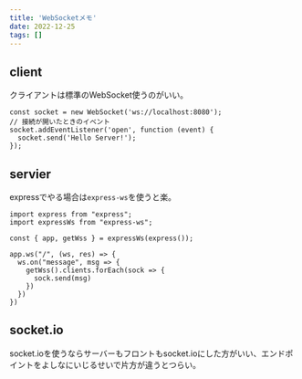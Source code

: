 ```yaml
---
title: 'WebSocketメモ'
date: 2022-12-25
tags: []
---
```


## client
クライアントは標準のWebSocket使うのがいい。

```
const socket = new WebSocket('ws://localhost:8080');
// 接続が開いたときのイベント
socket.addEventListener('open', function (event) {
  socket.send('Hello Server!');
});
```

## servier
expressでやる場合は`express-ws`を使うと楽。

```
import express from "express";
import expressWs from "express-ws";

const { app, getWss } = expressWs(express());

app.ws("/", (ws, res) => {
  ws.on("message", msg => {
    getWss().clients.forEach(sock => {
      sock.send(msg)
    })
  })
})
```

## socket.io
socket.ioを使うならサーバーもフロントもsocket.ioにした方がいい、エンドポイントをよしなにいじるせいで片方が違うとつらい。